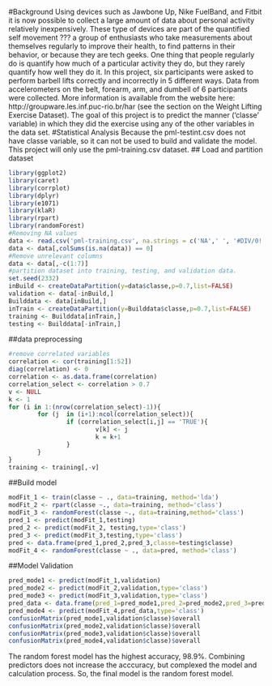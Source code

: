 #Background
Using devices such as Jawbone Up, Nike FuelBand, and Fitbit it is now possible to collect a large amount of data about personal activity relatively inexpensively. These type of devices are part of the quantified self movement ??? a group of enthusiasts who take measurements about themselves regularly to improve their health, to find patterns in their behavior, or because they are tech geeks. One thing that people regularly do is quantify how much of a particular activity they do, but they rarely quantify how well they do it. In this project, six participants were asked to perform barbell lifts correctly and incorrectly in 5 different ways. Data from accelerometers on the belt, forearm, arm, and dumbell of 6 participants were collected. More information is available from the website here: http://groupware.les.inf.puc-rio.br/har (see the section on the Weight Lifting Exercise Dataset). The goal of this project is to predict the manner ('classe' variable) in which they did the exercise using any of the other variables in the data set. 
#Statistical Analysis
Because the pml-testint.csv does not have classe variable, so it can not be used to build and validate the model. This project will only use the pml-training.csv dataset.
## Load and partition dataset
```r
library(ggplot2)
library(caret)
library(corrplot)
library(dplyr)
library(e1071)
library(klaR)
library(rpart)
library(randomForest)
#Removing NA values
data <- read.csv('pml-training.csv', na.strings = c('NA',' ', '#DIV/0!'))
data <- data[,colSums(is.na(data)) == 0]
#Remove unrelevant columns
data <- data[,-c(1:7)]
#partition dataset into training, testing, and validation data.
set.seed(2332)
inBuild <- createDataPartition(y=data$classe,p=0.7,list=FALSE)
validation <- data[-inBuild,]
Builddata <- data[inBuild,]
inTrain <- createDataPartition(y=Builddata$classe,p=0.7,list=FALSE)
training <- Builddata[inTrain,]
testing <- Builddata[-inTrain,]
```

##data preprocessing
```r
#remove correlated variables
correlation <- cor(training[1:52])
diag(correlation) <- 0
correlation <- as.data.frame(correlation)
correlation_select <- correlation > 0.7
v <- NULL
k <- 1
for (i in 1:(nrow(correlation_select)-1)){
        for (j  in (i+1):ncol(correlation_select)){
                if (correlation_select[i,j] == 'TRUE'){
                        v[k] <- j
                        k = k+1
                }
        }
}
training <- training[,-v]
```

##Build model
```r
modFit_1 <- train(classe ~ ., data=training, method='lda')
modFit_2 <- rpart(classe ~., data=training, method='class')
modFit_3 <- randomForest(classe ~., data=training,method='class')
pred_1 <- predict(modFit_1,testing)
pred_2 <- predict(modFit_2, testing,type='class')
pred_3 <- predict(modFit_3,testing,type='class')
pred <- data.frame(pred_1,pred_2,pred_3,classe=testing$classe)
modFit_4 <- randomForest(classe ~ ., data=pred, method='class')
```

##Model Validation
```r
pred_mode1 <- predict(modFit_1,validation)
pred_mode2 <- predict(modFit_2,validation,type='class')
pred_mode3 <- predict(modFit_3,validation,type='class')
pred_data <- data.frame(pred_1=pred_mode1,pred_2=pred_mode2,pred_3=pred_mode3)
pred_mode4 <- predict(modFit_4,pred_data,type='class')
confusionMatrix(pred_mode1,validation$classe)$overall
confusionMatrix(pred_mode2,validation$classe)$overall
confusionMatrix(pred_mode3,validation$classe)$overall
confusionMatrix(pred_mode4,validation$classe)$overall
```
The random forest model has the highest accuracy, 98.9%. Combining predictors does not increase the acccuracy, but complexed the model and calculation process. So, the final model is the random forest model. 